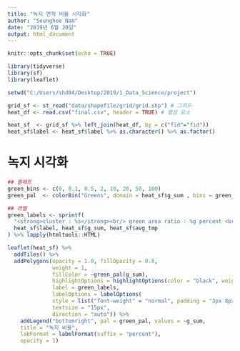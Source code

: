 ---
title: "녹지 면적 비율 시각화"
author: "Seunghee Nam"
date: "2019년 6월 20일"
output: html_document
---

```{r setup, include=FALSE}
knitr::opts_chunk$set(echo = TRUE)
```

```{r lib, message=FALSE}

library(tidyverse)
library(sf)
library(leaflet)

```

```{r setwd, echo=FALSE}

setwd("C:/Users/shd04/Desktop/2019/1_Data_Science/project")

```

```{r files}

grid_sf <- st_read("data/shapefile/grid/grid.shp") # 그리드
heat_df <- read.csv("final.csv", header = TRUE) # 열섬 요소

heat_sf  <- grid_sf %>% left_join(heat_df, by = c("fid"="fid"))
heat_sf$label <- heat_sf$label %>% as.character() %>% as.factor()

```

# 녹지 시각화

```{r green}

## 팔레트
green_bins <- c(0, 0.1, 0.5, 2, 10, 20, 50, 100)
green_pal  <- colorBin("Greens", domain = heat_sf$g_sum , bins = green_bins)

## 라벨
green_labels <- sprintf(
  "<strong>cluster : %s</strong><br/> green area ratio : %g percent <br/> average temperature : %g\u00B0C",
  heat_sf$label, heat_sf$g_sum, heat_sf$avg_tmp 
) %>% lapply(htmltools::HTML)

leaflet(heat_sf) %>%
  addTiles() %>% 
  addPolygons(opacity = 1.0, fillOpacity = 0.8,
              weight = 1,
              fillColor = ~green_pal(g_sum),
              highlightOptions = highlightOptions(color = "black", weight = 3,  bringToFront = TRUE),
              label = green_labels,
              labelOptions = labelOptions(
              style = list("font-weight" = "normal", padding = "3px 8px"),
              textsize = "15px",
              direction = "auto")) %>% 
    addLegend("bottomright", pal = green_pal, values = ~g_sum,
    title = "녹지 비율",
    labFormat = labelFormat(suffix = "percent"),
    opacity = 1)

```
